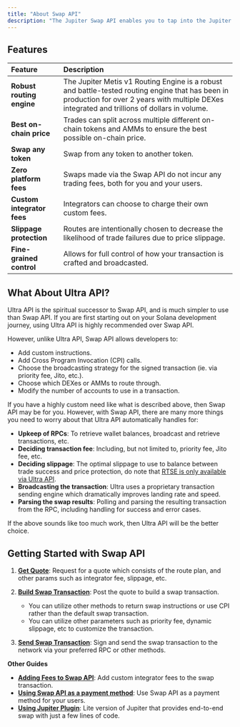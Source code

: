 ```yaml
---
title: "About Swap API"
description: "The Jupiter Swap API enables you to tap into the Jupiter Metis v1 Routing Engine, which aggregates across all liquidity available within the DEXes of Solana's DeFi ecosystem, allowing you to swap seamlessly from any token to any token."
---
```


## Features

| Feature                    | Description                                                                                                                                                                                      |
| :-------------------------- | :------------------------------------------------------------------------------------------------------------------------------------------------------------------------------------------------ |
| **Robust routing engine**  | The Jupiter Metis v1 Routing Engine is a robust and battle-tested routing engine that has been in production for over 2 years with multiple DEXes integrated and trillions of dollars in volume. |
| **Best on-chain price**    | Trades can split across multiple different on-chain tokens and AMMs to ensure the best possible on-chain price.                                                                                  |
| **Swap any token**         | Swap from any token to another token.                                                                                                                                                            |
| **Zero platform fees**     | Swaps made via the Swap API do not incur any trading fees, both for you and your users.                                                                                                          |
| **Custom integrator fees** | Integrators can choose to charge their own custom fees.                                                                                                                                          |
| **Slippage protection**    | Routes are intentionally chosen to decrease the likelihood of trade failures due to price slippage.                                                                                              |
| **Fine-grained control**   | Allows for full control of how your transaction is crafted and broadcasted.                                                                                                                      |

## What About Ultra API?

Ultra API is the spiritual successor to Swap API, and is much simpler to use than Swap API. If you are first starting out on your Solana development journey, using Ultra API is highly recommended over Swap API.

However, unlike Ultra API, Swap API allows developers to:

* Add custom instructions.
* Add Cross Program Invocation (CPI) calls.
* Choose the broadcasting strategy for the signed transaction (ie. via priority fee, Jito, etc.).
* Choose which DEXes or AMMs to route through.
* Modify the number of accounts to use in a transaction.

If you have a highly custom need like what is described above, then Swap API may be for you. However, with Swap API, there are many more things you need to worry about that Ultra API automatically handles for:

* **Upkeep of RPCs**: To retrieve wallet balances, broadcast and retrieve transactions, etc.
* **Deciding transaction fee**: Including, but not limited to, priority fee, Jito fee, etc.
* **Deciding slippage**: The optimal slippage to use to balance between trade success and price protection, do note that [RTSE is only available via Ultra API](/ultra-api#real-time-slippage-estimator).
* **Broadcasting the transaction**: Ultra uses a proprietary transaction sending engine which dramatically improves landing rate and speed.
* **Parsing the swap results**: Polling and parsing the resulting transaction from the RPC, including handling for success and error cases.

If the above sounds like too much work, then Ultra API will be the better choice.

## Getting Started with Swap API

1. [**Get Quote**](/swap-api/get-quote): Request for a quote which consists of the route plan, and other params such as integrator fee, slippage, etc.

2. [**Build Swap Transaction**](/swap-api/build-swap-transaction): Post the quote to build a swap transaction.

   * You can utilize other methods to return swap instructions or use CPI rather than the default swap transaction.
   * You can utilize other parameters such as priority fee, dynamic slippage, etc to customize the transaction.

3. [**Send Swap Transaction**](/swap-api/send-swap-transaction): Sign and send the swap transaction to the network via your preferred RPC or other methods.

**Other Guides**

* [**Adding Fees to Swap API**](/swap-api/add-fees-to-swap): Add custom integrator fees to the swap transaction.
* [**Using Swap API as a payment method**](/swap-api/payments-through-swap): Use Swap API as a payment method for your users.
* [**Using Jupiter Plugin**](/tool-kits/plugin): Lite version of Jupiter that provides end-to-end swap with just a few lines of code.
